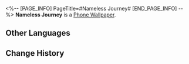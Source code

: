 <%-- [PAGE_INFO]
PageTitle=#Nameless Journey#
[END_PAGE_INFO] --%>
{{Item Infobox
|id          = 221000
|image       = Item Nameless Journey.png
|type        = Phone Wallpaper
|invCategory = 
|rarity      = 4
|effect      = 
|description = After obtaining Phone wallpapers, they can be changed in the Phone function
|source1     = [[Default Rewards]]
}}
{{Description|Every corner of the universe can bear the footprints of the Nameless, leaving their mark on the journey.}}
'''Nameless Journey''' is a [[Phone Wallpaper]].

==Other Languages==
{{Other Languages
|en   = Nameless Journey
|zhs  = 无名路途
|zht  = 無名路途
|ja   = ナナシの道
|ko   = 무명객의 여정
|es   = Camino de los Anónimos
|fr   = Voyage des Sans Noms
|ru   = Путешествие Безымянных
|th   = การเดินทางนิรนาม
|vi   = Hành Trình Không Tên
|de   = Abenteuer der Namenlosen
|id   = Perjalanan Nameless
|pt   = Jornada Inominada
}}

==Change History==
{{Change History|1.3}}